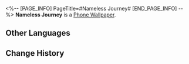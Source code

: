 <%-- [PAGE_INFO]
PageTitle=#Nameless Journey#
[END_PAGE_INFO] --%>
{{Item Infobox
|id          = 221000
|image       = Item Nameless Journey.png
|type        = Phone Wallpaper
|invCategory = 
|rarity      = 4
|effect      = 
|description = After obtaining Phone wallpapers, they can be changed in the Phone function
|source1     = [[Default Rewards]]
}}
{{Description|Every corner of the universe can bear the footprints of the Nameless, leaving their mark on the journey.}}
'''Nameless Journey''' is a [[Phone Wallpaper]].

==Other Languages==
{{Other Languages
|en   = Nameless Journey
|zhs  = 无名路途
|zht  = 無名路途
|ja   = ナナシの道
|ko   = 무명객의 여정
|es   = Camino de los Anónimos
|fr   = Voyage des Sans Noms
|ru   = Путешествие Безымянных
|th   = การเดินทางนิรนาม
|vi   = Hành Trình Không Tên
|de   = Abenteuer der Namenlosen
|id   = Perjalanan Nameless
|pt   = Jornada Inominada
}}

==Change History==
{{Change History|1.3}}